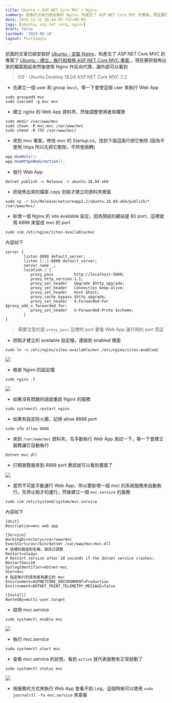 ```yaml
---
title: Ubuntu + ASP.NET Core MVC + Nginx
summary: 前面的文章已經安裝好 Nginx，和產生了 ASP.NET Core MVC 的專案，現在要把發佈出來的檔案跑起來然後使用 Nginx 作反向代理，讓外部可以看到
date: 2018-12-12 10:44:09.752+08:00
tags: [ubuntu, asp.net core, nginx]
draft: false
lastmod: '2024-08-16'
layout: PostSimple
---
```


前面的文章已經安裝好 [Ubuntu - 安裝 Nginx](/blog/ubuntu-install-nginx)，和產生了 ASP.NET Core MVC 的專案了 [Ubuntu - 建立、執行和發佈 ASP.NET Core MVC 專案 ](/blog/ubuntu-create-run-and-publish-asp-net-core-mvc-project)，現在要把發佈出來的檔案跑起來然後使用 Nginx 作反向代理，讓外部可以看到

> OS - Ubuntu Desktop 18.04
> ASP.NET Core MVC 2.2

- 先建立一個 user 和 group (`mvc`)，等一下會使這個 user 來執行 Web App

```shell
sudo groupadd mvc
sudo useradd -g mvc mvc
```

- 建立 nginx 的 Web App 資料夾，然後調整使用者和權限

```shell
sudo mkdir /var/www/mvc
sudo chown -R mvc:mvc /var/www/mvc
sudo chmod -R 755 /var/www/mvc/
```

- 來到 mvc 專案，修改 mvc 的 Startup.cs，找到下面這兩行把它刪除 (因為不使用 https 所以先把它刪除，不然會跳轉)

```csharp
app.UseHsts();
app.UseHttpsRedirection();
```

- 發行 Web App

```shell
dotnet publish -c Release -r ubuntu.18.04-x64
```

- 把發佈出來的檔案 copy 到剛才建立的資料夾裡面

```shell
sudo cp -r bin/Release/netcoreapp2.2/ubuntu.18.04-x64/publish/* /var/www/mvc/
```

- 新增一個 Nginx 的 site available 設定，因為預設的網站是 80 port，這裡就用 8888 來當成 mvc 的 port

```shell
sudo vim /etc/nginx/sites-available/mvc
```

內容如下

```shell
server {
		listen 8888 default_server;
        listen [::]:8888 default_server;
        server_name _;
        location / {
           proxy_pass         http://localhost:5000;
           proxy_http_version 1.1;
           proxy_set_header   Upgrade $http_upgrade;
           proxy_set_header   Connection keep-alive;
           proxy_set_header   Host $host;
           proxy_cache_bypass $http_upgrade;
           proxy_set_header   X-Forwarded-For $proxy_add_x_forwarded_for;
           proxy_set_header   X-Forwarded-Proto $scheme;
        }
}
```

> 需要注意的是 `proxy_pass` 這裡的 port 要看 Web App 運行時的 port 而定

- 把剛才建立的 available 設定檔，連結到 enabled 裡面

```shell
sudo ln -s /etc/nginx/sites-available/mvc /etc/nginx/sites-enabled/
```

![](/static/images/404.webp)

- 檢查 Ngixn 的設定檔

```shell
sudo nginx -t
```

![](/static/images/404.webp)

- 如果沒有問題的話就重啟 Nginx 的服務

```shell
sudo systemctl restart nginx
```

- 如果有設定防火牆，記得 allow 8888 port

```shell
sudo ufw allow 8888
```

- 來到 `/var/www/mvc` 資料夾，先手動執行 Web App 測試一下，等一下會建立服務讓它自動執行

```shell
dotnet mvc.dll
```

- 打開瀏覽器來到 8888 port 應該就可以看到畫面了

![](/static/images/404.webp)

- 當然不可能手動運行 Web App，所以要新增一個 mvc 的系統服務來自動執行，先停止剛才的運行，然後建立一個 `mvc.service` 的服務

```shell
sudo vim /etc/systemd/system/mvc.service
```

內容如下

```shell
[Unit]
Description=mvc web app

[Service]
WorkingDirectory=/var/www/mvc
ExecStart=/usr/bin/dotnet /var/www/mvc/mvc.dll
# 這裡的路徑和名稱，請自己調整
Restart=always
# Restart service after 10 seconds if the dotnet service crashes:
RestartSec=10
SyslogIdentifier=dotnet-mvc
User=mvc
# 指定執行的使用者為建立的 mvc
Environment=ASPNETCORE_ENVIRONMENT=Production
Environment=DOTNET_PRINT_TELEMETRY_MESSAGE=false

[Install]
WantedBy=multi-user.target
```

- 啟用 mvc.service

```shell
sudo systemctl enable mvc
```

![](/static/images/404.webp)

- 執行 mvc.service

```shell
sudo systemctl start mvc
```

- 查看 mvc.service 的狀態，看到 `active` 就代表服務有正常啟動了

```shell
sudo systemctl status mvc
```

![](/static/images/404.webp)

- 用服務的方式來執行 Web App 會看不到 Log，這個時候可以使用 `sudo journalctl -fu mvc.service` 來查看
